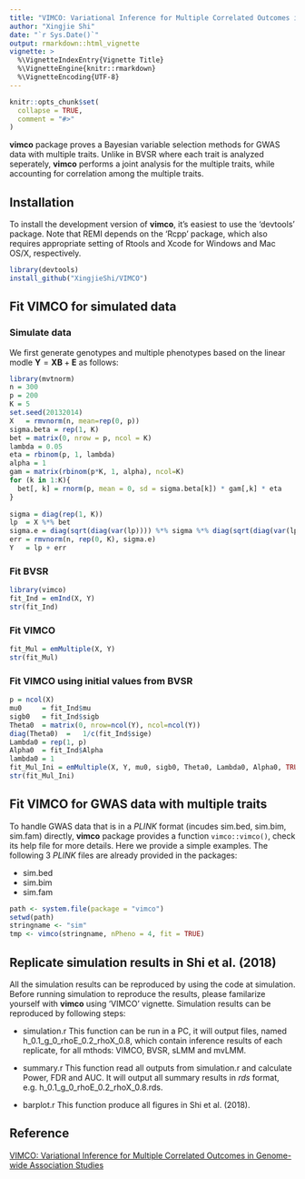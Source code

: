 ```yaml
---
title: "VIMCO: Variational Inference for Multiple Correlated Outcomes in Genome-wide Association Studies"
author: "Xingjie Shi"
date: "`r Sys.Date()`"
output: rmarkdown::html_vignette
vignette: >
  %\VignetteIndexEntry{Vignette Title}
  %\VignetteEngine{knitr::rmarkdown}
  %\VignetteEncoding{UTF-8}
---
```


```r
knitr::opts_chunk$set(
  collapse = TRUE,
  comment = "#>"
)
```

**vimco** package proves a Bayesian variable selection methods for GWAS data with multiple traits. Unlike in BVSR where each trait is analyzed seperately, **vimco** performs a joint analysis for the multiple traits, while accounting for correlation among the multiple traits.
 

## Installation
To install the development version of **vimco**, it's easiest to use the 'devtools' package. Note that REMI depends on the 'Rcpp' package, which also requires appropriate setting of Rtools and Xcode for Windows and Mac OS/X, respectively.

```r
library(devtools)
install_github("XingjieShi/VIMCO")
```

## Fit VIMCO for simulated data

### Simulate data
We first generate genotypes and multiple phenotypes based on the linear modle $\mathbf Y = \mathbf X \mathbf B + \mathbf E$ as follows:
```r
library(mvtnorm)
n = 300
p = 200
K = 5
set.seed(20132014)
X   = rmvnorm(n, mean=rep(0, p))
sigma.beta = rep(1, K)
bet = matrix(0, nrow = p, ncol = K)
lambda = 0.05
eta = rbinom(p, 1, lambda)
alpha = 1
gam = matrix(rbinom(p*K, 1, alpha), ncol=K)
for (k in 1:K){
  bet[, k] = rnorm(p, mean = 0, sd = sigma.beta[k]) * gam[,k] * eta 
}
  
sigma = diag(rep(1, K))
lp  = X %*% bet
sigma.e = diag(sqrt(diag(var(lp)))) %*% sigma %*% diag(sqrt(diag(var(lp))))
err = rmvnorm(n, rep(0, K), sigma.e)
Y   = lp + err
```

### Fit BVSR
```r
library(vimco)
fit_Ind = emInd(X, Y)
str(fit_Ind)
```

### Fit VIMCO
```r
fit_Mul = emMultiple(X, Y)
str(fit_Mul)
```

### Fit VIMCO using initial values from BVSR
```r
p = ncol(X)
mu0     = fit_Ind$mu
sigb0   = fit_Ind$sigb
Theta0  = matrix(0, nrow=ncol(Y), ncol=ncol(Y))
diag(Theta0)  =   1/c(fit_Ind$sige)
Lambda0 = rep(1, p)
Alpha0  = fit_Ind$Alpha 
lambda0 = 1
fit_Mul_Ini = emMultiple(X, Y, mu0, sigb0, Theta0, Lambda0, Alpha0, TRUE) 
str(fit_Mul_Ini)
```


## Fit VIMCO for GWAS data with multiple traits
To handle GWAS data that is in a _PLINK_ format (incudes sim.bed, sim.bim, sim.fam) directly, **vimco** package provides a function `vimco::vimco()`, check its help file for more details. Here we provide a simple examples. The following 3 _PLINK_ files are already provided in the packages: 

- sim.bed
- sim.bim
- sim.fam


```r
path <- system.file(package = "vimco")
setwd(path)
stringname <- "sim"
tmp <- vimco(stringname, nPheno = 4, fit = TRUE)
```


## Replicate simulation results in Shi et al. (2018)
All the simulation results can be reproduced by using the code at simulation. Before running simulation to reproduce the results, please familarize yourself with **vimco** using 'VIMCO' vignette. Simulation results can be reproduced by following steps:

- simulation.r This function can be run in a PC, it will output files, named h_0.1_g_0_rhoE_0.2_rhoX_0.8, which contain inference results of each replicate, for all mthods: VIMCO, BVSR, sLMM and mvLMM. 

- summary.r This function read all outputs from simulation.r and calculate Power, FDR and AUC. It will output all summary results in _rds_ format, e.g. h_0.1_g_0_rhoE_0.2_rhoX_0.8.rds.

- barplot.r This function produce all figures in Shi et al. (2018).



## Reference
[VIMCO: Variational Inference for Multiple Correlated Outcomes in Genome-wide Association Studies](https://arxiv.org/abs/1807.10467)
